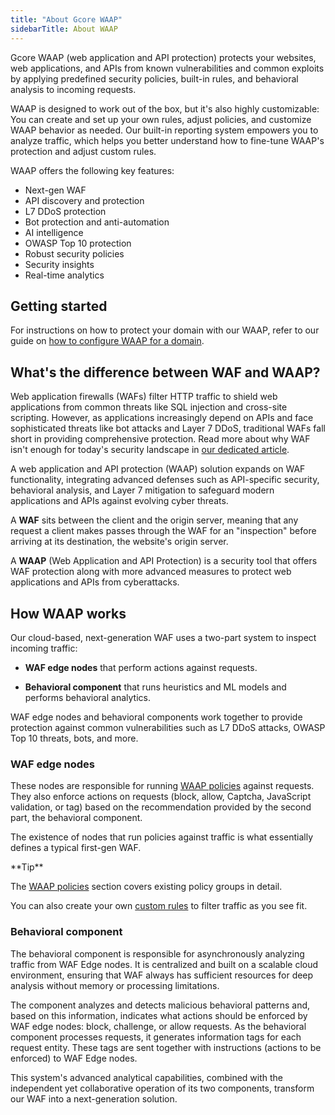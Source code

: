 ---
title: "About Gcore WAAP"
sidebarTitle: About WAAP
---

Gcore WAAP (web application and API protection) protects your websites, web applications, and APIs from known vulnerabilities and common exploits by applying predefined security policies, built-in rules, and behavioral analysis to incoming requests. 

WAAP is designed to work out of the box, but it's also highly customizable: You can create and set up your own rules, adjust policies, and customize WAAP behavior as needed. Our built-in reporting system empowers you to analyze traffic, which helps you better understand how to fine-tune WAAP's protection and adjust custom rules. 

WAAP offers the following key features: 

  * Next-gen WAF
  * API discovery and protection 
  * L7 DDoS protection
  * Bot protection and anti-automation
  * AI intelligence
  * OWASP Top 10 protection
  * Robust security policies 
  * Security insights 
  * Real-time analytics



## Getting started

For instructions on how to protect your domain with our WAAP, refer to our guide on [how to configure WAAP for a domain](/waap/getting-started/configure-waap-for-a-domain). 

## What's the difference between WAF and WAAP?

Web application firewalls (WAFs) filter HTTP traffic to shield web applications from common threats like SQL injection and cross-site scripting. However, as applications increasingly depend on APIs and face sophisticated threats like bot attacks and Layer 7 DDoS, traditional WAFs fall short in providing comprehensive protection. Read more about why WAF isn't enough for today's security landscape in [our dedicated article](https://gcore.com/blog/cybersecurity-beyond-waf/).

A web application and API protection (WAAP) solution expands on WAF functionality, integrating advanced defenses such as API-specific security, behavioral analysis, and Layer 7 mitigation to safeguard modern applications and APIs against evolving cyber threats.

A **WAF** sits between the client and the origin server, meaning that any request a client makes passes through the WAF for an "inspection" before arriving at its destination, the website's origin server. 

A **WAAP** (Web Application and API Protection) is a security tool that offers WAF protection along with more advanced measures to protect web applications and APIs from cyberattacks. 

## How WAAP works

Our cloud-based, next-generation WAF uses a two-part system to inspect incoming traffic: 

  * **WAF edge nodes** that perform actions against requests. 

  * **Behavioral component** that runs heuristics and ML models and performs behavioral analytics.




WAF edge nodes and behavioral components work together to provide protection against common vulnerabilities such as L7 DDoS attacks, OWASP Top 10 threats, bots, and more. 

### WAF edge nodes

These nodes are responsible for running [WAAP policies](/waap/waap-policies) against requests. They also enforce actions on requests (block, allow, Captcha, JavaScript validation, or tag) based on the recommendation provided by the second part, the behavioral component. 

The existence of nodes that run policies against traffic is what essentially defines a typical first-gen WAF. 

<Tip>
**Tip**

The [WAAP policies](/waap/waap-policies) section covers existing policy groups in detail. 

You can also create your own [custom rules](/waap/waap-rules/custom-rules) to filter traffic as you see fit.
</Tip>

### Behavioral component

The behavioral component is responsible for asynchronously analyzing traffic from WAF Edge nodes. It is centralized and built on a scalable cloud environment, ensuring that WAF always has sufficient resources for deep analysis without memory or processing limitations. 

The component analyzes and detects malicious behavioral patterns and, based on this information, indicates what actions should be enforced by WAF edge nodes: block, challenge, or allow requests. As the behavioral component processes requests, it generates information tags for each request entity. These tags are sent together with instructions (actions to be enforced) to WAF Edge nodes. 

This system's advanced analytical capabilities, combined with the independent yet collaborative operation of its two components, transform our WAF into a next-generation solution.